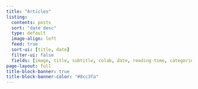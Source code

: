 ```yaml
---
title: "Articles"
listing:
  contents: posts
  sort: "date desc"
  type: default
  image-align: left
  feed: true
  sort-ui: [title, date]
  filter-ui: false
  fields: [image, title, subtitle, colab, date, reading-time, categories, author,file-modified, description]
page-layout: full
title-block-banner: true
title-block-banner-color: "#8cc3fa"
---
```

